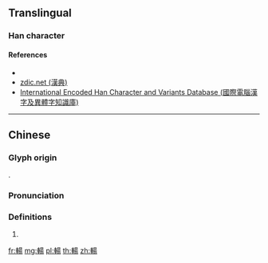 {{character info/new}}
==Translingual==

===Han character===
{{Han char|rn=159|rad=車|as=09|sn=16|canj=JJAMH|four=56027|ids=⿰車昜}}

====References====
* {{Han ref|kx=1246.100|dkj=38425|dj=1723.190|hdz=53544.060|uh=8F30|ud=36656}}
* [http://www.zdic.net/z/25/js/8F30.htm zdic.net (漢典)]
* [http://chardb.iis.sinica.edu.tw/char/23450 International Encoded Han Character and Variants Database (國際電腦漢字及異體字知識庫)]

----

==Chinese==
{{zh-forms}}

===Glyph origin===
{{Han etym}}
{{Han compound|車|昜|ls=psc|c1=s|c2=p}}.

===Pronunciation===
{{zh-pron
|m=yáng
|cat=
}}

===Definitions===
{{zh-hanzi}}

# {{zh-only used in|輰䡵}}

[[fr:輰]]
[[mg:輰]]
[[pl:輰]]
[[th:輰]]
[[zh:輰]]